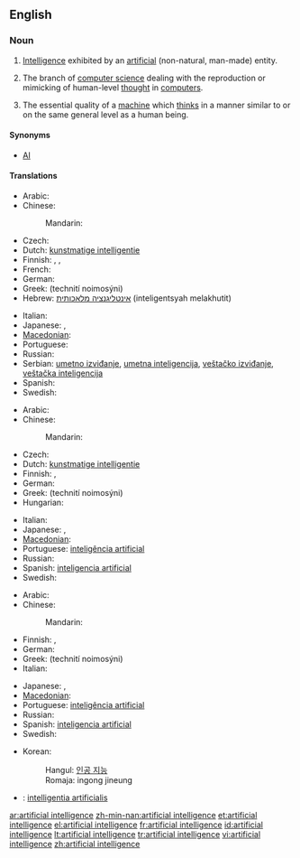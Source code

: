 ==English==
{{wikipedia}}

===Noun===
{{en-noun|sg=[[artificial]] [[intelligence]]}}

# [[intelligence|Intelligence]] exhibited by an [[artificial]] (non-natural, man-made) entity.
# {{artificial intelligence}} The branch of [[computer science]] dealing with the reproduction or mimicking of human-level [[thought]] in [[computer]]s.
# The essential quality of a [[machine]] which [[think]]s in a manner similar to or on the same general level as a human being.

====Synonyms====
* [[AI]]

====Translations====
{{trans-top|intelligence exhibited by an artificial entity}}
* Arabic: {{t|ar|ذكاء اصطناعي|m|tr=dhaka'a iStinaa`ayy|sc=Arab}}
* Chinese:
*: Mandarin: {{t|zh|人工智能|tr=réngōng zhìnéng|sc=Hani}}
* Czech: {{t-|cs|umělá inteligence|f}}
* Dutch: [[kunstmatige intelligentie]] {{f}}
* Finnish: {{t-|fi|keinoäly}}, {{t-|fi|tekoäly}}, {{t-|fi|äly}}
* French: {{t|fr|intelligence artificielle|f}}
* German: {{t-|de|künstliche Intelligenz}}
* Greek: {{t+|el|τεχνητή νοημοσύνη|f|sc=Grek}} (technití noimosýni)
* Hebrew: [[אינטליגנציה מלאכותית]] (inteligentsyah melakhutit) {{f}}
{{trans-mid}}
* Italian: {{t|it|intelligenza artificiale}}
* Japanese: {{t|ja|人工知能|tr=じんこうちのう, jinkō chinō|sc=Jpan}},  {{t|ja|アーティフィシャルインテリジェンス|tr=ātifisharuinterijensu|sc=Jpan}}
* [[Macedonian]]: {{t|mk|вештачка интелигенција|f|tr=véštačka inteligéncija|sc=Cyrl}}
* Portuguese: {{t+|pt|inteligência artificial}}
* Russian: {{t|ru|искусственный интеллект|m|tr=iskússtvennyj intellékt|sc=Cyrl}}
* Serbian: [[umetno izviđanje]], [[umetna inteligencija]], [[veštačko izviđanje]], [[veštačka inteligencija]]
* Spanish: {{t+|es|inteligencia artificial}}
* Swedish: {{t-|sv|artificiell intelligens|c}}
{{trans-bottom}}

{{trans-top|branch of computer science}}
* Arabic: {{t|ar|ذكاء اصطناعي|m|tr=dhaka'a iStinaa`ayy|sc=Arab}}
* Chinese:
*: Mandarin: {{t|zh|人工智能|tr=réngōng zhìnéng|sc=Hani}}
* Czech: {{t-|cs|umělá inteligence|f}}
* Dutch: [[kunstmatige intelligentie]] {{f}}
* Finnish: {{t-|fi|keinoäly}}, {{t-|fi|tekoäly}}
* German: {{t-|de|künstliche Intelligenz}}
* Greek: {{t+|el|τεχνητή νοημοσύνη|f|sc=Grek}} (technití noimosýni)
* Hungarian: {{t-|hu|mesterséges intelligencia}}
{{trans-mid}}
* Italian: {{t|it|intelligenza artificiale}}
* Japanese: {{t|ja|人工知能|tr=じんこうちのう, jinkō chinō|sc=Jpan}},  {{t|ja|アーティフィシャルインテリジェンス|tr=ātifisharuinterijensu|sc=Jpan}}
* [[Macedonian]]: {{t|mk|вештачка интелигенција|f|tr=véštačka inteligéncija|sc=Cyrl}}
* Portuguese: [[inteligência artificial]]
* Russian: {{t|ru|искусственный интеллект|m|tr=iskússtvennyj intellékt|sc=Cyrl}}
* Spanish: [[inteligencia artificial]]
* Swedish: {{t-|sv|artificiell intelligens|c}}
{{trans-bottom}}

{{trans-top|quality of a machine}}
* Arabic: {{t|ar|ذكاء اصطناعي|m|tr=dhaka'a iStinaa`ayy|sc=Arab}}
* Chinese:
*: Mandarin: {{t|zh|人工智能|tr=réngōng zhìnéng|sc=Hani}}
* Finnish: {{t-|fi|keinoäly}}, {{t-|fi|tekoäly}}
* German: {{t-|de|künstliche Intelligenz}}
* Greek: {{t+|el|τεχνητή νοημοσύνη|f|sc=Grek}} (technití noimosýni)
* Italian: {{t|it|intelligenza artificiale}}
{{trans-mid}}
* Japanese: {{t|ja|人工知能|tr=じんこうちのう, jinkō chinō|sc=Jpan}},  {{t|ja|アーティフィシャルインテリジェンス|tr=ātifisharuinterijensu|sc=Jpan}}
* [[Macedonian]]: {{t|mk|вештачка интелигенција|f|tr=véštačka inteligéncija|sc=Cyrl}}
* Portuguese: [[inteligência artificial]]
* Russian: {{t|ru|искусственный интеллект|m|tr=iskússtvennyj intellékt|sc=Cyrl}}
* Spanish: [[inteligencia artificial]]
* Swedish: {{t-|sv|artificiell intelligens|c}}
{{trans-bottom}}

{{checktrans-top|translations to be checked}}
* Korean:
*: Hangul: [[인공 지능]]
*: Romaja: ingong jineung
* {{ttbc|Latin}}: [[intelligentia artificialis]] {{f}}
{{trans-bottom}}

[[ar:artificial intelligence]]
[[zh-min-nan:artificial intelligence]]
[[et:artificial intelligence]]
[[el:artificial intelligence]]
[[fr:artificial intelligence]]
[[id:artificial intelligence]]
[[lt:artificial intelligence]]
[[tr:artificial intelligence]]
[[vi:artificial intelligence]]
[[zh:artificial intelligence]]